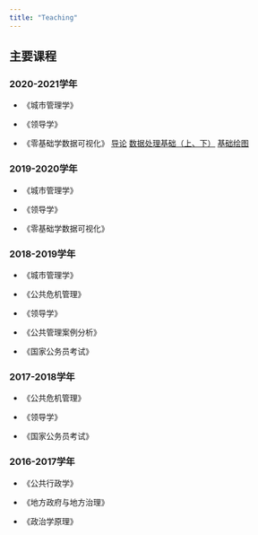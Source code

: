 ```yaml
---
title: "Teaching"
---
```


## 主要课程

### 2020-2021学年

- 《城市管理学》

- 《领导学》

- 《零基础学数据可视化》 [导论](/datavis/lecture1/lecture1.html)
[数据处理基础（上、下）](/datavis/lecture2/lecture2.html)
[基础绘图](/datavis/lecture2/lecture3.html)

### 2019-2020学年

- 《城市管理学》

- 《领导学》

- 《零基础学数据可视化》

### 2018-2019学年

- 《城市管理学》

- 《公共危机管理》

- 《领导学》

- 《公共管理案例分析》

- 《国家公务员考试》

### 2017-2018学年

- 《公共危机管理》

- 《领导学》

- 《国家公务员考试》

### 2016-2017学年

- 《公共行政学》

- 《地方政府与地方治理》

- 《政治学原理》

